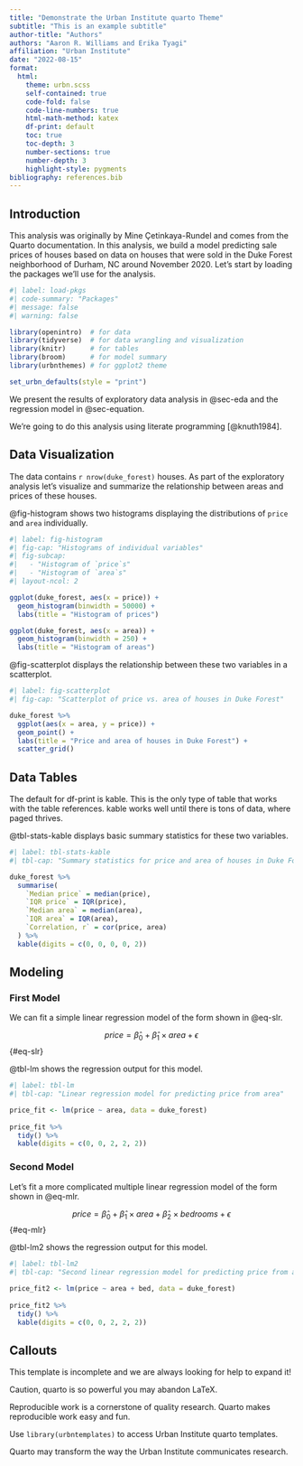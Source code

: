 ```yaml
---
title: "Demonstrate the Urban Institute quarto Theme"
subtitle: "This is an example subtitle"
author-title: "Authors"
authors: "Aaron R. Williams and Erika Tyagi"
affiliation: "Urban Institute"
date: "2022-08-15"
format:
  html:
    theme: urbn.scss
    self-contained: true
    code-fold: false
    code-line-numbers: true
    html-math-method: katex
    df-print: default
    toc: true
    toc-depth: 3
    number-sections: true
    number-depth: 3
    highlight-style: pygments
bibliography: references.bib
---
```


## Introduction

This analysis was originally by Mine Çetinkaya-Rundel and comes from the Quarto documentation. In this analysis, we build a model predicting sale prices of houses based on data on houses that were sold in the Duke Forest neighborhood of Durham, NC around November 2020. Let's start by loading the packages we'll use for the analysis.

```r
#| label: load-pkgs
#| code-summary: "Packages"
#| message: false
#| warning: false

library(openintro)  # for data
library(tidyverse)  # for data wrangling and visualization
library(knitr)      # for tables
library(broom)      # for model summary
library(urbnthemes) # for ggplot2 theme

set_urbn_defaults(style = "print")

```

We present the results of exploratory data analysis in @sec-eda and the regression model in @sec-equation.

We're going to do this analysis using literate programming [@knuth1984].

## Data Visualization {#sec-eda}

The data contains `r nrow(duke_forest)` houses. As part of the exploratory analysis let's visualize and summarize the relationship between areas and prices of these houses.

@fig-histogram shows two histograms displaying the distributions of `price` and `area` individually.

```r
#| label: fig-histogram
#| fig-cap: "Histograms of individual variables"
#| fig-subcap:
#|   - "Histogram of `price`s"
#|   - "Histogram of `area`s" 
#| layout-ncol: 2

ggplot(duke_forest, aes(x = price)) +
  geom_histogram(binwidth = 50000) +
  labs(title = "Histogram of prices")

ggplot(duke_forest, aes(x = area)) +
  geom_histogram(binwidth = 250) +
  labs(title = "Histogram of areas")
```

@fig-scatterplot displays the relationship between these two variables in a scatterplot.

```r
#| label: fig-scatterplot
#| fig-cap: "Scatterplot of price vs. area of houses in Duke Forest"

duke_forest %>%
  ggplot(aes(x = area, y = price)) +
  geom_point() +
  labs(title = "Price and area of houses in Duke Forest") +
  scatter_grid()

```

## Data Tables {#sec-tables}

The default for df-print is kable. This is the only type of table that works with the table references. kable works well until there is tons of data, where paged thrives. 

@tbl-stats-kable displays basic summary statistics for these two variables.

```r
#| label: tbl-stats-kable
#| tbl-cap: "Summary statistics for price and area of houses in Duke Forest (kable)"

duke_forest %>%
  summarise(
    `Median price` = median(price),
    `IQR price` = IQR(price),
    `Median area` = median(area),
    `IQR area` = IQR(area),
    `Correlation, r` = cor(price, area)
  ) %>%
  kable(digits = c(0, 0, 0, 0, 2))

```

## Modeling {#sec-equation}

### First Model

We can fit a simple linear regression model of the form shown in @eq-slr.

$$
price = \hat{\beta}_0 + \hat{\beta}_1 \times area + \epsilon
$$ {#eq-slr}

@tbl-lm shows the regression output for this model.

```r
#| label: tbl-lm
#| tbl-cap: "Linear regression model for predicting price from area"

price_fit <- lm(price ~ area, data = duke_forest)
  
price_fit %>%
  tidy() %>%
  kable(digits = c(0, 0, 2, 2, 2))

```

### Second Model

Let's fit a more complicated multiple linear regression model of the form shown in @eq-mlr. 

$$
price = \hat{\beta}_0 + \hat{\beta}_1 \times area + \hat{\beta}_2 \times bedrooms + \epsilon
$$ {#eq-mlr}

@tbl-lm2 shows the regression output for this model.

```r
#| label: tbl-lm2
#| tbl-cap: "Second linear regression model for predicting price from area"

price_fit2 <- lm(price ~ area + bed, data = duke_forest)
  
price_fit2 %>%
  tidy() %>%
  kable(digits = c(0, 0, 2, 2, 2))

```


## Callouts {#sec-callouts}

:::{.callout-note}
This template is incomplete and we are always looking for help to expand it!
:::

:::{.callout-warning}
Caution, quarto is so powerful you may abandon LaTeX. 
:::

:::{.callout-important}
Reproducible work is a cornerstone of quality research. Quarto makes reproducible work easy and fun. 
:::

:::{.callout-tip collapse="true"}
Use `library(urbntemplates)` to access Urban Institute quarto templates. 
:::

:::{.callout-caution collapse="true"}
Quarto may transform the way the Urban Institute communicates research. 
:::


<!--# ADD SECTION HEADING FOR REFERENCES HERE -->
